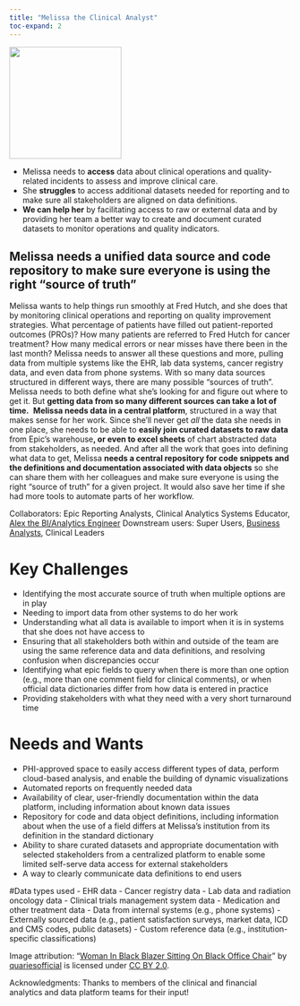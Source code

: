 ```yaml
---
title: "Melissa the Clinical Analyst"
toc-expand: 2
---
```


::: grid
::: {.g-col-12 .g-col-xl-3}
<img src="/img/melissa.jpg" width="200" height="200"/>
:::

::: {.g-col-12 .g-col-xl-8}
-   Melissa needs to **access** data about clinical operations and quality-related incidents to assess and improve clinical care.
-   She **struggles** to access additional datasets needed for reporting and to make sure all stakeholders are aligned on data definitions.
-   **We can help her** by facilitating access to raw or external data and by providing her team a better way to create and document curated datasets to monitor operations and quality indicators.
:::
:::

::: lightblue-highlight
## Melissa needs a unified data source and code repository to make sure everyone is using the right "source of truth"

Melissa wants to help things run smoothly at Fred Hutch, and she does that by monitoring clinical operations and reporting on quality improvement strategies. What percentage of patients have filled out patient-reported outcomes (PROs)? How many patients are referred to Fred Hutch for cancer treatment? How many medical errors or near misses have there been in the last month? Melissa needs to answer all these questions and more, pulling data from multiple systems like the EHR, lab data systems, cancer registry data, and even data from phone systems. With so many data sources structured in different ways, there are many possible “sources of truth”. Melissa needs to both define what she’s looking for and figure out where to get it. But **getting data from so many different sources can take a lot of time.**  **Melissa needs data in a central platform**, structured in a way that makes sense for her work. Since she’ll never get *all* the data she needs in one place, she needs to be able to **easily join curated datasets to raw data** from Epic’s warehouse**, or even to excel sheets** of chart abstracted data from stakeholders, as needed. And after all the work that goes into defining what data to get, Melissa **needs a central repository for code snippets and the definitions and documentation associated with data objects** so she can share them with her colleagues and make sure everyone is using the right “source of truth” for a given project. It would also save her time if she had more tools to automate parts of her workflow.
:::

::: darkblue-highlight
Collaborators: Epic Reporting Analysts, Clinical Analytics Systems Educator, [Alex the BI/Analytics Engineer](/family/cards/Alex-the-bi-analytics-engineer.html) 
Downstream users: Super Users, [Business Analysts](/family/cards/Bashir-the-business-analyst.html), Clinical Leaders
:::


# Key Challenges

-   Identifying the most accurate source of truth when multiple options are in play
-   Needing to import data from other systems to do her work
-   Understanding what all data is available to import when it is in systems that she does not have access to
-   Ensuring that all stakeholders both within and outside of the team are using the same reference data and data definitions, and resolving confusion when discrepancies occur
-   Identifying what epic fields to query when there is more than one option (e.g., more than one comment field for clinical comments), or when official data dictionaries differ from how data is entered in practice
-   Providing stakeholders with what they need with a very short turnaround time



# Needs and Wants

-   PHI-approved space to easily access different types of data, perform cloud-based analysis, and enable the building of dynamic visualizations
-   Automated reports on frequently needed data
-   Availability of clear, user-friendly documentation within the data platform, including information about known data issues
-   Repository for code and data object definitions, including information about when the use of a field differs at Melissa's institution from its definition in the standard dictionary
-   Ability to share curated datasets and appropriate documentation with selected stakeholders from a centralized platform to enable some limited self-serve data access for external stakeholders 
-   A way to clearly communicate data definitions to end users

#Data types used
-   EHR data
-   Cancer registry data
-   Lab data and radiation oncology data
-   Clinical trials management system data
-   Medication and other treatment data
-   Data from internal systems (e.g., phone systems)
-   Externally sourced data (e.g., patient satisfaction surveys, market data, ICD and CMS codes, public datasets)
-   Custom reference data (e.g., institution-specific classifications)
 
<div>

Image attribution: "[Woman In Black Blazer Sitting On Black Office Chair](https://www.flickr.com/photos/190888186@N04/51669636133)" by [quariesofficial](https://www.flickr.com/photos/190888186@N04) is licensed under [CC BY 2.0](https://creativecommons.org/licenses/by/2.0/?ref=openverse).

</div>

<div>

Acknowledgments: Thanks to members of the clinical and financial analytics and data platform teams for their input!

</div>
